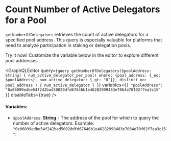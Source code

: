 
# Count Number of Active Delegators for a Pool

`getNumberOfDelegators` retrieves the count of active delegators for a specified pool address. This query is especially valuable for platforms that need to analyze participation in staking or delegation pools.

<Callout type="info">
Try it now! Customize the variable below in the editor to explore different pool addresses.
</Callout>

<GraphQLEditor
  query={`query getNumberOfDelegators($poolAddress: String) {
    num_active_delegator_per_pool(
      where: {pool_address: {_eq: $poolAddress}, num_active_delegator: {_gt: "0"}},
      distinct_on: pool_address
    ) {
      num_active_delegator
    }
  }`}
  variables={`{
    "poolAddress": "0x06099edbe54f242bad50020dfd67646b1e46282999483e7064e70f02f7ea3c15"
  }`}
  disableTabs={true}
/>

#### Variables:
- `$poolAddress`: **String** - The address of the pool for which to query the number of active delegators. Example: `"0x06099edbe54f242bad50020dfd67646b1e46282999483e7064e70f02f7ea3c15"`.
